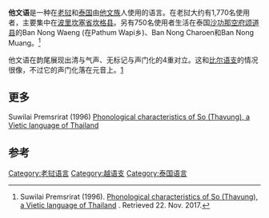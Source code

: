 {{Infobox language
|name=他文语
|nativename=''Aheu''
|states=[[老挝|老挝]], [[泰国|泰国]]
|speakers=700
|date=2007
|ref=e18
|familycolor=南亚语系
|fam2=[[越语支|越语支]]

|fam3=[[哲语支|哲语支]]
|dia1=Ahoe{{citation needed|date=July 2015}}
|dia2=Ahao{{citation needed|date=July 2015}}
|dia3=Ahlao{{citation needed|date=July 2015}}
|iso3=thm
|glotto=aheu1239
|glottorefname=Thavung
}}

'''他文语'''是一种在[[老挝|老挝]]和[[泰国|泰国]]由[[他文族|他文族]]人使用的语言。在老挝大约有1,770名使用者，主要集中在[[波里坎塞省|波里坎塞省]][[坎格县|坎格县]]。另有750名使用者生活在泰国[[沙功那空府|沙功那空府]][[颂道县|颂道县]]的Ban Nong Waeng (在Pathum Wapi乡)、Ban Nong Charoen和Ban Nong Muang。<ref name= Premsrirat >Suwilai Premsrirat (1996). [http://sealang.net/sala/archives/pdf8/suwilai1996phonological.pdf Phonological characteristics of So (Thavung), a Vietic language of Thailand] {{Wayback|url=http://sealang.net/sala/archives/pdf8/suwilai1996phonological.pdf |date=20201124202229 }}. Retrieved 22. Nov. 2017.</ref>

他文语在韵尾展现出清与气声、无标记与声门化的4重对立。这和[[比尔语支|比尔语支]]的情况很像，不过它的声门化落在元音上。[http://sealang.net/mk/vietic.htm] {{WebCite|url=https://www.webcitation.org/6Fh4k4SeZ?url=http://sealang.net/mk/vietic.htm |date=20130407051328 |dateformat=iso }}

==更多==
Suwilai Premsrirat (1996) [http://sealang.net/sala/archives/pdf8/suwilai1996phonological.pdf Phonological characteristics of So (Thavung), a Vietic language of Thailand] {{Wayback|url=http://sealang.net/sala/archives/pdf8/suwilai1996phonological.pdf |date=20201124202229 }}

==参考==
{{Reflist}}

{{老挝语言}}
{{泰国语言}}
{{南亚语系}}

[[Category:老挝语言|Category:老挝语言]]
[[Category:越语支|Category:越语支]]
[[Category:泰国语言|Category:泰国语言]]


{{AustroAsiatic-lang-stub}}